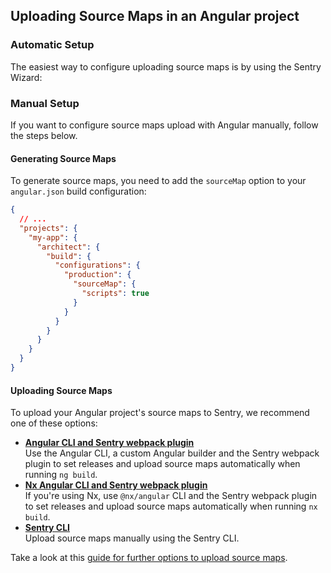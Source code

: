 ## Uploading Source Maps in an Angular project

### Automatic Setup

The easiest way to configure uploading source maps is by using the Sentry Wizard:

<Include name="sourcemaps-wizard-instructions.mdx" />

### Manual Setup

If you want to configure source maps upload with Angular manually, follow the steps below.

#### Generating Source Maps

To generate source maps, you need to add the `sourceMap` option to your `angular.json` build configuration:

```json {filename:angular.json}
{
  // ...
  "projects": {
    "my-app": {
      "architect": {
        "build": {
          "configurations": {
            "production": {
              "sourceMap": {
                "scripts": true
              }
            }
          }
        }
      }
    }
  }
}
```

#### Uploading Source Maps

To upload your Angular project's source maps to Sentry, we recommend one of these options:

- [**Angular CLI and Sentry webpack plugin**](./uploading/angular-webpack/) <br/>
  Use the Angular CLI, a custom Angular builder and the Sentry webpack plugin to set releases and upload source maps automatically when running `ng build`.
- [**Nx Angular CLI and Sentry webpack plugin**](./uploading/angular-nx/) <br/>
  If you're using Nx, use `@nx/angular` CLI and the Sentry webpack plugin to set releases and upload source maps automatically when running `nx build`.
- [**Sentry CLI**](./uploading/cli/)<br/>
  Upload source maps manually using the Sentry CLI.

Take a look at this [guide for further options to upload source maps](./uploading/).
